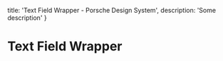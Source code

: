 
  title: 'Text Field Wrapper - Porsche Design System',
  description: 'Some description'
}

# Text Field Wrapper <ComponentStatus tagName="p-text-field-wrapper"></ComponentStatus>

<ComponentApi tagName="p-text-field-wrapper" />